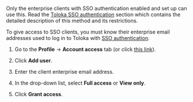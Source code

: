 <Note mode="note" title="Note">

Only the enterprise clients with SSO authentication enabled and set up can use this. Read the [Toloka SSO authentication](/docs/guide/sso/authentication) section which contains the detailed description of this method and its restrictions.

</Note>

To give access to SSO clients, you must know their enterprise email addresses used to log in to Toloka with [SSO authentication](/docs/guide/sso/authentication).

1. Go to the **Profile** → **Account access** tab (or click [this link]((https://platform.toloka.ai/requester/profile/access))).

1. Click **Add user**.

1. Enter the client enterprise email address.

1. In the drop-down list, select **Full access** or **View only**.

1. Click **Grant access**.